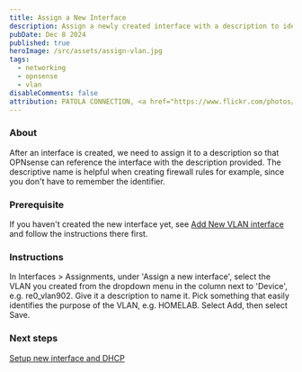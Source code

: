 ```yaml
---
title: Assign a New Interface
description: Assign a newly created interface with a description to identify it.
pubDate: Dec 8 2024
published: true
heroImage: /src/assets/assign-vlan.jpg
tags:
  - networking
  - opnsense
  - vlan
disableComments: false
attribution: PATOLA CONNECTION, <a href="https://www.flickr.com/photos/60417477@N00/6020190512" title="PATOLA CONNECTION">whologwhy</a>, <a href="https://creativecommons.org/licenses/by/2.0/">CC BY 2.0</a>, via flickr
---
```

### About
After an interface is created, we need to assign it to a description so that OPNsense can reference the interface with the description provided. The descriptive name is helpful when creating firewall rules for example, since you don't have to remember the identifier.

### Prerequisite
If you haven't created the new interface yet, see [Add New VLAN interface](../../posts/add-new-vlan-interface) and follow the instructions there first.

### Instructions
In Interfaces > Assignments, under 'Assign a new interface', select the VLAN you created from the dropdown menu in the column next to 'Device', e.g. re0_vlan902.
Give it a description to name it. Pick something that easily identifies the purpose of the VLAN, e.g. HOMELAB.
Select Add, then select Save.

### Next steps
[Setup new interface and DHCP](../../posts/setup-new-interface-and-dhcp)
